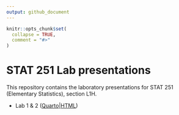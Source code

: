 ```yaml
---
output: github_document
---
```

<!-- README.md is generated from README.Rmd. Please edit that file -->

```r
knitr::opts_chunk$set(
  collapse = TRUE,
  comment = "#>"
)
```
# STAT 251 Lab presentations

<!-- badges: start -->
<!-- badges: end -->

This repository contains the laboratory presentations for STAT 251 (Elementary Statistics), section L1H.

- Lab 1 & 2 ([Quarto](labs-1-2.qmd)|[HTML](labs-1-2.html))

